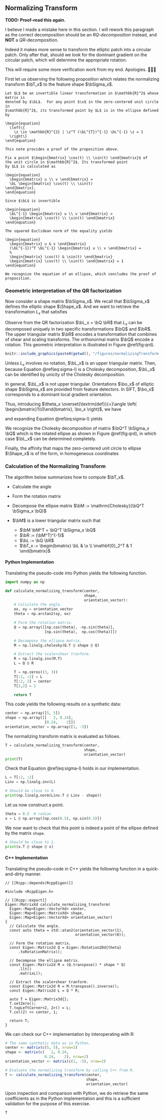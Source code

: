 \renewcommand{\eqdef}{\overset{\textrm{def}}{=}}

## Normalizing Transform

:::fyi
**TODO: Proof-read this again.**

I believe I made a mistake here in this section. I will rework this paragraph as
the correct decomposition should be an *RQ-decomposition* instead, and **NOT** a
*QR*-decomposition.

Indeed it makes more sense to transform the elliptic patch into a circular
patch. Only after that, should we look for the dominant gradient on the circular
patch, which will determine the appropriate rotation.

This will require some more verification work from my end. Apologies. 🙏🙏🙏
:::

First let us observing the following proposition which relates the normalizing
transform $\bT_x$ to the feature shape $\bSigma_x$.

:::puzzle
```proposition
Let $L$ be an invertible linear transformation in $\mathbb{R}^2$ whose matrix is
denoted by $\bL$.  For any point $\x$ in the zero-centered unit circle in
$\mathbb{R}^2$, its transformed point by $L$ is in the ellipse defined by

\begin{equation}
  \left\{
    \z \in \mathbb{R}^{2} | \z^T (\bL^{T})^{-1} \bL^{-1} \z = 1
  \right\}
\end{equation}
```
:::

```proof
This note provides a proof of the proposition above.

Fix a point $\begin{bmatrix} \cos(t) \\ \sin(t) \end{bmatrix}$ of
the unit circle in $\mathbb{R}^2$. Its transformed point
by $L$ is calculated as

\begin{equation}
  \begin{bmatrix} u \\ v \end{bmatrix} =
  \bL \begin{bmatrix} \cos(t) \\ \sin(t)
\end{bmatrix}.
\end{equation}

Since $\bL$ is invertible

\begin{equation}
  \bL^{-1} \begin{bmatrix} u \\ v \end{bmatrix} =
  \begin{bmatrix} \cos(t) \\ \sin(t) \end{bmatrix}
\end{equation}

The squared Euclidean norm of the equality yields

\begin{equation}
  \begin{bmatrix} u & v \end{bmatrix}
  (\bL^{-1})^T \bL^{-1} \begin{bmatrix} u \\ v \end{bmatrix} =
  %
  \begin{bmatrix} \cos(t) & \sin(t) \end{bmatrix}
  \begin{bmatrix} \cos(t) \\ \sin(t) \end{bmatrix} = 1
\end{equation}

We recognize the equation of an ellipse, which concludes the proof of
proposition.
```


### Geometric interpretation of the QR factorization

Now consider a shape matrix $\bSigma_x$. We recall that $\bSigma_x$
defines the elliptic shape $\Shape_x$. And we want to retrieve the
transformation $L_x$ that satisfies

\begin{equation}
  \bSigma_x = (\bL_x^{-1})^T \bL_x^{-1}.
  (\#eq:sigma-l)
\end{equation}

Observe from the QR factorization $\bL_x = \bQ \bR$ that $L_x$ can
be decomposed uniquely in two specific transformations $\bQ$ and
$\bR$. The upper triangular matrix $\bR$ encodes a transformation
that combines of shear and scaling transforms. The orthonormal matrix
$\bQ$ encode a rotation. This geometric interpretation is illustrated in
Figure \@ref(fig:qrd).

```r
knitr::include_graphics(paste0(getwd(), "/figures/normalizingTransform.png"))
```

Unless $L_x$ involves no rotation, $\bL_x$ is an upper triangular
matrix. Then, because Equation \@ref(eq:sigma-l) is a Cholesky decomposition,
$\bL_x$ can be identified by unicity of the Cholesky decomposition.

In general, $\bL_x$ is not upper triangular. Orientations
$\bo_x$ of elliptic shape $\bSigma_x$ are provided from
feature detectors. In SIFT, $\bo_x$ corresponds to a dominant local
gradient orientation.

Thus, introducing $\theta_x \eqdef \angle \left(
\begin{bmatrix}1\\0\end{bmatrix}, \bo_x \right)$,
we have

\begin{equation}
  \bQ = \begin{bmatrix}
  \cos(\theta_x) & -\sin(\theta_x) \\
  \sin(\theta_x) &  \cos(\theta_x)
  \end{bmatrix}
\end{equation}

and expanding Equation \@ref(eq:sigma-l) yields

\begin{equation}
  \begin{aligned}
    \bSigma_x &= (\bL_x^{-1})^T \bL_x^{-1} \\
              &= \bQ (\bR^{-1})^T \bR^{-1} \bQ^{T} \quad \text{since}\ \bQ^T = \bQ^{-1}\\
    %
    \bQ^T \bSigma_x \bQ &=  (\bR^{-1})^T \bR^{-1}
  \end{aligned}
\end{equation}

We recognize the Cholesky decomposition of matrix $\bQ^T \bSigma_x \bQ$
which is the rotated ellipse as shown in Figure \@ref(fig:qrd), in which case
$\bL_x$ can be determined completely.

Finally, the affinity that maps the zero-centered unit circle to ellipse
$\Shape_x$ is of the form, in homogeneous coordinates

\begin{equation}
  \displaystyle \bT_x = \begin{bmatrix} \bL_x & \x \\ \mathbf{0}_2^T & 1 \end{bmatrix}.
\end{equation}


### Calculation of the Normalizing Transform

The algorithm below summarizes how to compute $\bT_x$.

:::demo
- Calculate the angle

  \begin{equation}
     \theta_x :=
     \mathrm{atan2}\left(
     \left\langle \bo_x, \begin{bmatrix}0\\1\end{bmatrix}\right\rangle,
     \left\langle \bo_x, \begin{bmatrix}1\\0\end{bmatrix}\right\rangle
     \right)
  \end{equation}

- Form the rotation matrix

  \begin{equation}
     \bQ := \begin{bmatrix}
     \cos(\theta_x) & -\sin(\theta_x) \\
     \sin(\theta_x) &  \cos(\theta_x)
     \end{bmatrix}
  \end{equation}

- Decompose the ellipse matrix
  $\bM := \mathrm{Cholesky}(\bQ^T \bSigma_x \bQ)$

- $\bM$ is a lower triangular matrix such that

  - $\bM \bM^T = \bQ^T \bSigma_x \bQ$
  - $\bR := (\bM^T)^{-1}$
  - $\bL := \bQ \bR$
  - $\bT_x := \begin{bmatrix} \bL & \x \\ \mathbf{0}_2^T & 1 \end{bmatrix}$
:::

#### Python Implementation

Translating the pseudo-code into Python yields the following function.

```python
import numpy as np

def calculate_normalizing_transform(center,
                                    shape,
                                    orientation_vector):
    # Calculate the angle.
    ox, oy = orientation_vector
    theta = np.arctan2(oy, ox)

    # Form the rotation matrix.
    Q = np.array([[np.cos(theta), -np.sin(theta)],
                  [np.sin(theta),  np.cos(theta)]])

    # Decompose the ellipse matrix.
    M = np.linalg.cholesky(Q.T @ shape @ Q)

    # Extract the scale+shear tranform.
    R = np.linalg.inv(M.T)
    L = Q @ R

    T = np.zeros((3, 3))
    T[:2, :2] = L
    T[:2, 2] = center
    T[2,2] = 1

    return T
```

This code yields the following results on a synthetic data:

```python
center = np.array([5, 5])
shape = np.array([[   2, 0.24],
                  [0.24,    2]])
orientation_vector = np.array([1, -5])
```

The normalizing transform matrix is evaluated as follows.

```python
T = calculate_normalizing_transform(center,
                                    shape,
                                    orientation_vector)
print(T)
```

Check that Equation \@ref(eq:sigma-l) holds in our implementation.

```python
L = T[:2, :2]
Linv = np.linalg.inv(L)

# Should be close to 0.
print(np.linalg.norm(Linv.T @ Linv - shape))
```

Let us now construct a point.
```python
theta = 0.5  # radian
x = L @ np.array([np.cos(0.5), np.sin(0.5)])
```

We now want to check that this point is indeed a point of the ellipse defined by the
matrix `shape`.

```python
# Should be close to 1.
print(x.T @ shape @ x)
```

#### C++ Implementation

Translating the pseudo-code in C++ yields the following function in a
quick-and-dirty manner.


```Rcpp
// [[Rcpp::depends(RcppEigen)]]

#include <RcppEigen.h>

// [[Rcpp::export]]
Eigen::MatrixXd calculate_normalizing_transform(
  Eigen::Map<Eigen::VectorXd> center,
  Eigen::Map<Eigen::MatrixXd> shape,
  Eigen::Map<Eigen::VectorXd> orientation_vector)
{
  // Calculate the angle.
  const auto theta = std::atan2(orientation_vector(1),
                                orientation_vector(0));

  // Form the rotation matrix.
  const Eigen::Matrix2d Q = Eigen::Rotation2Dd{theta}
      .toRotationMatrix();

  // Decompose the ellipse matrix.
  const Eigen::Matrix2d M = (Q.transpose() * shape * Q)
      .llt()
      .matrixL();

  // Extract the scale+shear tranform.
  const Eigen::Matrix2d R = M.transpose().inverse();
  const Eigen::Matrix2d L = Q * R;

  auto T = Eigen::Matrix3d{};
  T.setZero();
  T.topLeftCorner<2, 2>() = L;
  T.col(2) << center, 1;

  return T;
}
```

We can check our C++ implementation by interoperating with R:

```r
# The same synthetic data as in Python.
center <- matrix(c(5, 5), nrow=2)
shape <- matrix(c(   2, 0.24,
                  0.24,    2), nrow=2)
orientation_vector <- matrix(c(1, -5), nrow=2)

# Evaluate the normalizing transform by calling C++ from R.
T <- calculate_normalizing_transform(center,
                                     shape,
                                     orientation_vector)
```

Upon inspection and comparison with Python, we do retrieve the same coefficients
as in the Python implementation and this is a sufficient validation for the
purpose of this exercise.

```r
T
```
